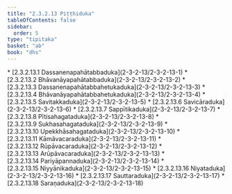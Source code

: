 ```yaml
---
title: "2.3.2.13 Piṭṭhiduka"
tableOfContents: false
sidebar:
  order: 5
type: "tipitaka"
basket: "ab"
book: "dhs"
---
```



<DynamicBreadcrumb />



<TableOfContents book="dhs" section="2.3.2.13">
* [2.3.2.13.1 Dassanenapahātabbaduka](2-3-2-13/2-3-2-13-1)
* [2.3.2.13.2 Bhāvanāyapahātabbaduka](2-3-2-13/2-3-2-13-2)
* [2.3.2.13.3 Dassanenapahātabbahetukaduka](2-3-2-13/2-3-2-13-3)
* [2.3.2.13.4 Bhāvanāyapahātabbahetukaduka](2-3-2-13/2-3-2-13-4)
* [2.3.2.13.5 Savitakkaduka](2-3-2-13/2-3-2-13-5)
* [2.3.2.13.6 Savicāraduka](2-3-2-13/2-3-2-13-6)
* [2.3.2.13.7 Sappītikaduka](2-3-2-13/2-3-2-13-7)
* [2.3.2.13.8 Pītisahagataduka](2-3-2-13/2-3-2-13-8)
* [2.3.2.13.9 Sukhasahagataduka](2-3-2-13/2-3-2-13-9)
* [2.3.2.13.10 Upekkhāsahagataduka](2-3-2-13/2-3-2-13-10)
* [2.3.2.13.11 Kāmāvacaraduka](2-3-2-13/2-3-2-13-11)
* [2.3.2.13.12 Rūpāvacaraduka](2-3-2-13/2-3-2-13-12)
* [2.3.2.13.13 Arūpāvacaraduka](2-3-2-13/2-3-2-13-13)
* [2.3.2.13.14 Pariyāpannaduka](2-3-2-13/2-3-2-13-14)
* [2.3.2.13.15 Niyyānikaduka](2-3-2-13/2-3-2-13-15)
* [2.3.2.13.16 Niyataduka](2-3-2-13/2-3-2-13-16)
* [2.3.2.13.17 Sauttaraduka](2-3-2-13/2-3-2-13-17)
* [2.3.2.13.18 Saraṇaduka](2-3-2-13/2-3-2-13-18)
</TableOfContents>
